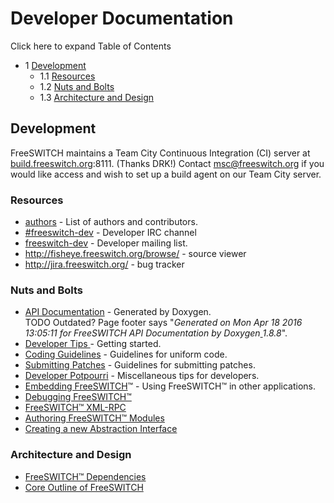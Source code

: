 
# Developer Documentation 

 

Click here to expand Table of Contents

* 1 [Development](#development)  
   * 1.1 [Resources](#development)  
   * 1.2 [Nuts and Bolts](#development)  
   * 1.3 [Architecture and Design](#architecture-and-design)

## Development

FreeSWITCH maintains a Team City Continuous Integration (CI) server at [build.freeswitch.org](http://build.freeswitch.org):8111\. (Thanks DRK!) Contact [msc@freeswitch.org](mailto:msc@freeswitch.org) if you would like access and wish to set up a build agent on our Team City server.

### Resources

* [authors](http://fisheye.freeswitch.org/browse/freeswitch-authors/authors?r=HEAD) \- List of authors and contributors.
* [#freeswitch-dev](irc://irc.freenode.net/freeswitch-dev) \- Developer IRC channel
* [freeswitch-dev](http://lists.freeswitch.org/mailman/listinfo/freeswitch-dev) \- Developer mailing list.
* <http://fisheye.freeswitch.org/browse/> \- source viewer
* <http://jira.freeswitch.org/> \- bug tracker

### Nuts and Bolts

* [API Documentation](http://docs.freeswitch.org/) \- Generated by Doxygen.  
TODO Outdated? Page footer says "_Generated on Mon Apr 18 2016 13:05:11 for FreeSWITCH API Documentation by Doxygen[ ](http://www.doxygen.org/index.html)_ _1.8.8_".
* [Developer Tips ](../Community/Contributing-Code/Tips-For-Using-Git_1048694.mdx#xkcd)\- Getting started.
* [Coding Guidelines](../Community/Contributing-Code/Coding-Guidelines_6586862.mdx#c) \- Guidelines for uniform code.
* [Submitting Patches](../Community/Contributing-Code/Pull-Requests_3966501.mdx#about) \- Guidelines for submitting patches.
* [Developer Potpourri](../Community/Contributing-Code/Creating-New-Modules/Developer-Potpourri_9634426.mdx#about) \- Miscellaneous tips for developers.
* [Embedding FreeSWITCH](./Embedding-FreeSWITCH/index.mdx#php)™ - Using FreeSWITCH™ in other applications.
* [Debugging FreeSWITCH™](../Troubleshooting-Debugging/Debugging-Freeswitch_9633850.mdx#about)
* [FreeSWITCH™ XML-RPC](../Configuration/FreeSWITCH-XML-RPC_13173038.mdx#--)
* [Authoring FreeSWITCH™ Modules](../Modules/index.mdx#about)
* [Creating a new Abstraction Interface](../Community/Contributing-Code/Creating-New-Modules/Abstraction-Interface_9634475.mdx#about)

### Architecture and Design

* [FreeSWITCH™ Dependencies](https://freeswitch.org/confluence/display/FAH/FreeSWITCH+Dependencies)
* [Core Outline of FreeSWITCH](../Miscellaneous/Core-Outline_1048880.mdx#about)


